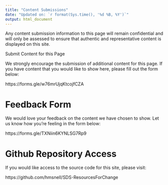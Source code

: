 ```yaml
---
title: "Content Submissions"
date: "Updated on: `r format(Sys.time(), '%d %B, %Y')`"
output: html_document
---
```


Any content submission information to this page will remain confidential and will only be  assessed to ensure that authentic and representative content is displayed on this site.

Submit Content for this Page 

We strongly encourage the submission of additional content for this page. If you have content that you would like to show here, please fill out the form below: 

https://forms.gle/w76mrUjqKtcojfCZA

# Feedback Form 

We would love your feedback on the content we have chosen to show. Let us know how you're feeling in the form below: 

https://forms.gle/TXNiin6KYNLSG7Rp9

# Github Repository Access 

If you would like access to the source code for this site, please visit: 

https://github.com/hmsnell/SDS-ResourcesForChange


